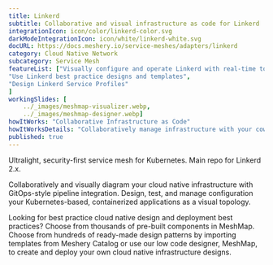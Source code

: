```yaml
---
title: Linkerd  
subtitle: Collaborative and visual infrastructure as code for Linkerd
integrationIcon: icon/color/linkerd-color.svg
darkModeIntegrationIcon: icon/white/linkerd-white.svg
docURL: https://docs.meshery.io/service-meshes/adapters/linkerd
category: Cloud Native Network
subcategory: Service Mesh
featureList: ["Visually configure and operate Linkerd with real-time topology",
"Use Linkerd best practice designs and templates",
"Design Linkerd Service Profiles"
]
workingSlides: [
    ../_images/meshmap-visualizer.webp,
    ../_images/meshmap-designer.webp]
howItWorks: "Collaborative Infrastructure as Code"
howItWorksDetails: "Collaboratively manage infrastructure with your coworkers synchronously sharing the same designs."
published: true
---
```

<p>
    Ultralight, security-first service mesh for Kubernetes. Main repo for Linkerd 2.x.
</p>
<p>
    Collaboratively and visually diagram your cloud native infrastructure with GitOps-style pipeline integration. Design, test, and manage configuration your Kubernetes-based, containerized applications as a visual topology.
</p>
<p>
    Looking for best practice cloud native design and deployment best practices? Choose from thousands of pre-built components in MeshMap. Choose from hundreds of ready-made design patterns by importing templates from Meshery Catalog or use our low code designer, MeshMap, to create and deploy your own cloud native infrastructure designs.
</p>